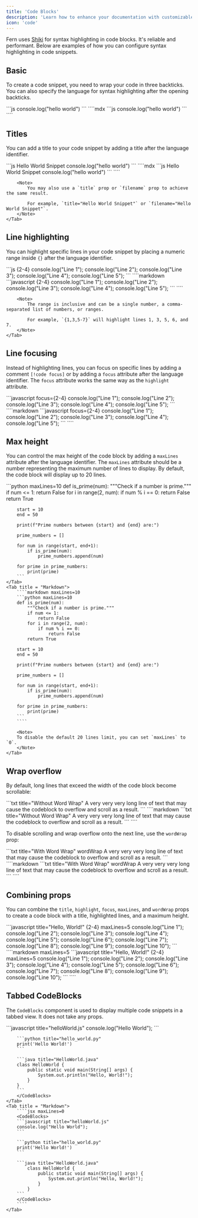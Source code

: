 ```yaml
---
title: 'Code Blocks'
description: 'Learn how to enhance your documentation with customizable code blocks featuring syntax highlighting, line highlighting, focusing, and more.'
icon: 'code'
---
```


Fern uses [Shiki](https://shiki.matsu.io/) for syntax highlighting in code blocks. 
It's reliable and performant. Below are examples of how you can configure syntax highlighting in code snippets.

## Basic

To create a code snippet, you need to wrap your code in three backticks. 
You can also specify the language for syntax highlighting after the opening backticks.

<Tabs>
    <Tab title="Example">
        ```js
        console.log("hello world")
        ```
    </Tab>
    <Tab title="Markdown">
        ````mdx
        ```js
        console.log("hello world")
        ```
        ````
    </Tab>
</Tabs>


## Titles

You can add a title to your code snippet by adding a title after the language identifier.

<Tabs>
    <Tab title="Example">
        ```js Hello World Snippet
        console.log("hello world")
        ```
    </Tab>
    <Tab title="Markdown">
        ````mdx
        ```js Hello World Snippet
        console.log("hello world")
        ```
        ````

        <Note>
            You may also use a `title` prop or `filename` prop to achieve the same result. 
            
            For example, `title="Hello World Snippet"` or `filename="Hello World Snippet"`.
        </Note>
    </Tab>
</Tabs>

## Line highlighting

You can highlight specific lines in your code snippet by placing a numeric range inside `{}` 
after the language identifier.

<Tabs>
    <Tab title="Example">
        ```js {2-4}
        console.log("Line 1");
        console.log("Line 2");
        console.log("Line 3");
        console.log("Line 4");
        console.log("Line 5");
        ```
    </Tab>
    <Tab title = "Markdown">
        ````markdown
        ```javascript {2-4}
        console.log("Line 1");
        console.log("Line 2");
        console.log("Line 3");
        console.log("Line 4");
        console.log("Line 5");
        ```
        ````

        <Note>
            The range is inclusive and can be a single number, a comma-separated list of numbers, or ranges.

            For example, `{1,3,5-7}` will highlight lines 1, 3, 5, 6, and 7.
        </Note>
    </Tab>
</Tabs>

## Line focusing

Instead of highlighting lines, you can focus on specific lines by adding a comment `[!code focus]` or by adding a 
`focus` attribute after the language identifier. The `focus` attribute works the same way as the `highlight` attribute.

<Tabs>
    <Tab title="Example">
        ```javascript focus={2-4}
        console.log("Line 1");
        console.log("Line 2");
        console.log("Line 3");
        console.log("Line 4");
        console.log("Line 5");
        ```
    </Tab>
    <Tab title = "Markdown">
        ````markdown
        ```javascript focus={2-4}
        console.log("Line 1");
        console.log("Line 2");
        console.log("Line 3");
        console.log("Line 4");
        console.log("Line 5");
        ```
        ````
    </Tab>
</Tabs>

## Max height

You can control the max height of the code block by adding 
a `maxLines` attribute after the language identifier. The 
`maxLines` attribute should be a number representing the maximum 
number of lines to display. By default, the code block will display up to 20 lines.

<Tabs>
    <Tab title="Example">
        ```python maxLines=10
        def is_prime(num):
            """Check if a number is prime."""
            if num <= 1:
                return False
            for i in range(2, num):
                if num % i == 0:
                    return False
            return True

        start = 10
        end = 50

        print(f"Prime numbers between {start} and {end} are:")

        prime_numbers = []

        for num in range(start, end+1):
            if is_prime(num):
                prime_numbers.append(num)

        for prime in prime_numbers:
            print(prime)
        ```
    </Tab>
    <Tab title = "Markdown">
        ````markdown maxLines=10
        ```python maxLines=10
        def is_prime(num):
            """Check if a number is prime."""
            if num <= 1:
                return False
            for i in range(2, num):
                if num % i == 0:
                    return False
            return True

        start = 10
        end = 50

        print(f"Prime numbers between {start} and {end} are:")

        prime_numbers = []

        for num in range(start, end+1):
            if is_prime(num):
                prime_numbers.append(num)

        for prime in prime_numbers:
            print(prime)
        ```
        ````

        <Note>
        To disable the default 20 lines limit, you can set `maxLines` to `0`.
        </Note>
    </Tab>
</Tabs>

## Wrap overflow

By default, long lines that exceed the width of the code block become scrollable:

<Tabs>
<Tab title="Example">
```txt title="Without Word Wrap"
A very very very long line of text that may cause the codeblock to overflow and scroll as a result. 
```
</Tab>
<Tab title="Markdown">
````markdown
```txt title="Without Word Wrap"
A very very very long line of text that may cause the codeblock to overflow and scroll as a result. 
```
````
</Tab>
</Tabs>

To disable scrolling and wrap overflow onto the next line, use the `wordWrap` prop:

<Tabs>
<Tab title="Example">
```txt title="With Word Wrap" wordWrap
A very very very long line of text that may cause the codeblock to overflow and scroll as a result. 
```
</Tab>
<Tab title="Markdown">
````markdown
```txt title="With Word Wrap" wordWrap
A very very very long line of text that may cause the codeblock to overflow and scroll as a result. 
```
````
</Tab>
</Tabs>


## Combining props

You can combine the `title`, `highlight`, `focus`, `maxLines`, and `wordWrap`
props to create a code block with a title, highlighted lines, 
and a maximum height.

<Tabs>
    <Tab title="Example">
        ```javascript title="Hello, World!" {2-4} maxLines=5
        console.log("Line 1");
        console.log("Line 2");
        console.log("Line 3");
        console.log("Line 4");
        console.log("Line 5");
        console.log("Line 6");
        console.log("Line 7");
        console.log("Line 8");
        console.log("Line 9");
        console.log("Line 10");
        ```
    </Tab>
    <Tab title = "Markdown">
        ````markdown maxLines=5
        ```javascript title="Hello, World!" {2-4} maxLines=5
        console.log("Line 1");
        console.log("Line 2");
        console.log("Line 3");
        console.log("Line 4");
        console.log("Line 5");
        console.log("Line 6");
        console.log("Line 7");
        console.log("Line 8");
        console.log("Line 9");
        console.log("Line 10");
        ```
        ````
    </Tab>
</Tabs>


## Tabbed CodeBlocks

The `CodeBlocks` component is used to display multiple code snippets in a tabbed view. It does not take any props.

<Tabs>
    <Tab title="Example">
        <CodeBlocks>
        ```javascript title="helloWorld.js"
        console.log("Hello World");
        ```

        ```python title="hello_world.py"
        print('Hello World!')
        ```

        ```java title="HelloWorld.java"
        class HelloWorld {
            public static void main(String[] args) {
                System.out.println("Hello, World!");
            }
        }
        ```
        </CodeBlocks>
    </Tab>
    <Tab title = "Markdown">
        ````jsx maxLines=0
        <CodeBlocks>
        ```javascript title="helloWorld.js"
        console.log("Hello World");
        ```

        ```python title="hello_world.py"
        print('Hello World!')
        ```

        ```java title="HelloWorld.java"
            class HelloWorld {
                public static void main(String[] args) {
                    System.out.println("Hello, World!");
                }
            }
        ```
        </CodeBlocks>
        ````
    </Tab>
</Tabs>
